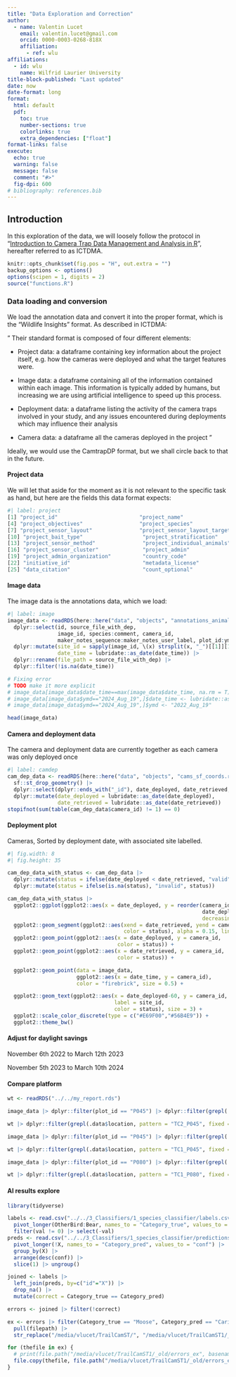 ```yaml
---
title: "Data Exploration and Correction"
author:
  - name: Valentin Lucet
    email: valentin.lucet@gmail.com
    orcid: 0000-0003-0268-818X
    affiliation: 
      - ref: wlu
affiliations:
  - id: wlu
    name: Wilfrid Laurier University
title-block-published: "Last updated"  
date: now
date-format: long
format:
  html: default
  pdf:
    toc: true
    number-sections: true
    colorlinks: true
    extra_dependencies: ["float"]
format-links: false
execute:
  echo: true
  warning: false
  message: false
  comment: "#>"
  fig-dpi: 600
# bibliography: references.bib
---
```


## Introduction

In this exploration of the data, we will loosely follow the protocol in "[Introduction to Camera Trap Data Management and Analysis in R](https://wildcolab.github.io/Introduction-to-Camera-Trap-Data-Management-and-Analysis-in-R/index.html)", hereafter referred to as ICTDMA.

```r
knitr::opts_chunk$set(fig.pos = "H", out.extra = "")
backup_options <- options()
options(scipen = 1, digits = 2)
source("functions.R")
```

### Data loading and conversion

We load the annotation data and convert it into the proper format, which is the "Wildlife Insights" format. As described in ICTDMA:

" Their standard format is composed of four different elements:

-   Project data: a dataframe containing key information about the project itself, e.g. how the cameras were deployed and what the target features were.

-   Image data: a dataframe containing all of the information contained within each image. This information is typically added by humans, but increasing we are using artificial intelligence to speed up this process.

-   Deployment data: a dataframe listing the activity of the camera traps involved in your study, and any issues encountered during deployments which may influence their analysis

-   Camera data: a dataframe all the cameras deployed in the project "

Ideally, we would use the CamtrapDP format, but we shall circle back to that in the future.

#### Project data

We will let that aside for the moment as it is not relevant to the specific task as hand, but here are the fields this data format expects:

```r
#| label: project
[1] "project_id"                          "project_name"                        "project_short_name"                 
[4] "project_objectives"                  "project_species"                     "project_species_individual"         
[7] "project_sensor_layout"               "project_sensor_layout_targeted_type" "project_bait_use"                   
[10] "project_bait_type"                   "project_stratification"              "project_stratification_type"        
[13] "project_sensor_method"               "project_individual_animals"          "project_blank_images"               
[16] "project_sensor_cluster"              "project_admin"                       "project_admin_email"                
[19] "project_admin_organization"          "country_code"                        "embargo"                            
[22] "initiative_id"                       "metadata_license"                    "image_license"                      
[25] "data_citation"                       "count_optional"                      "project_type
```

#### Image data

The image data is the annotations data, which we load:

```r
#| label: image
image_data <- readRDS(here::here("data", "objects", "annotations_animals.rds")) |> 
  dplyr::select(id, source_file_with_dep,
                image_id, species:comment, camera_id,
                maker_notes_sequence:maker_notes_user_label, plot_id:ymd) |> 
  dplyr::mutate(site_id = sapply(image_id, \(x) strsplit(x, "_")[[1]][1]),
                date_time = lubridate::as_date(date_time)) |> 
  dplyr::rename(file_path = source_file_with_dep) |> 
  dplyr::filter(!is.na(date_time))

# Fixing error 
# TODO make it more explicit
# image_data[image_data$date_time==max(image_data$date_time, na.rm = T),] |> View()
# image_data[image_data$ymd=="2024_Aug_19",]$date_time <- lubridate::as_date("2022-08-19")
# image_data[image_data$ymd=="2024_Aug_19",]$ymd <- "2022_Aug_19"

head(image_data)
```

#### Camera and deployment data

The camera and deployment data are currently together as each camera was only deployed once

```r
#| label: camdep
cam_dep_data <- readRDS(here::here("data", "objects", "cams_sf_coords.rds")) |> 
  sf::st_drop_geometry() |> 
  dplyr::select(dplyr::ends_with("_id"), date_deployed, date_retrieved, longitude, latitude) |> 
  dplyr::mutate(date_deployed = lubridate::as_date(date_deployed),
                date_retrieved = lubridate::as_date(date_retrieved)) 
stopifnot(sum(table(cam_dep_data$camera_id) != 1) == 0)
```

#### Deployment plot

Cameras, Sorted by deployment date, with associated site labelled.

```r
#| fig.width: 8
#| fig.height: 35

cam_dep_data_with_status <- cam_dep_data |>
  dplyr::mutate(status = ifelse(date_deployed < date_retrieved, "valid", "invalid")) |>
  dplyr::mutate(status = ifelse(is.na(status), "invalid", status))

cam_dep_data_with_status |>
  ggplot2::ggplot(ggplot2::aes(x = date_deployed, y = reorder(camera_id,
                                                              date_deployed,
                                                              decreasing = TRUE))) +
  ggplot2::geom_segment(ggplot2::aes(xend = date_retrieved, yend = camera_id,
                                     color = status), alpha = 0.15, linewidth = 3) +
  ggplot2::geom_point(ggplot2::aes(x = date_deployed, y = camera_id,
                                   color = status)) +
  ggplot2::geom_point(ggplot2::aes(x = date_retrieved, y = camera_id,
                                   color = status)) +

  ggplot2::geom_point(data = image_data,
                      ggplot2::aes(x = date_time, y = camera_id),
                      color = "firebrick", size = 0.5) +

  ggplot2::geom_text(ggplot2::aes(x = date_deployed-60, y = camera_id,
                                  label = site_id,
                                  color = status), size = 3) +
  ggplot2::scale_color_discrete(type = c("#E69F00","#56B4E9")) +
  ggplot2::theme_bw()
```

#### Adjust for daylight savings

November 6th 2022 to March 12th 2023 

November 5th 2023 to March 10th 2024

#### Compare platform

```r
wt <- readRDS("../../my_report.rds")
```


```r
image_data |> dplyr::filter(plot_id == "P045") |> dplyr::filter(grepl(.data$file_path, pattern = "TrailCamStorage_2/", fixed = T)) |> dplyr::select(image_id, species) |> unique() |> dplyr::pull(species) |> table() |> sort()

wt |> dplyr::filter(grepl(.data$location, pattern = "TC2_P045", fixed = T)) |> dplyr::select(image_id, species_common_name) |> unique() |> dplyr::pull(species_common_name) |> table() |> sort()
```

```r
image_data |> dplyr::filter(plot_id == "P045") |> dplyr::filter(grepl(.data$file_path, pattern = "TrailCamStorage/", fixed = T)) |> dplyr::select(image_id, species) |> unique() |> dplyr::pull(species) |> table() |> sort()

wt |> dplyr::filter(grepl(.data$location, pattern = "TC1_P045", fixed = T)) |> dplyr::select(image_id, species_common_name) |> unique() |> dplyr::pull(species_common_name) |> table() |> sort()
```

```r
image_data |> dplyr::filter(plot_id == "P080") |> dplyr::filter(grepl(.data$file_path, pattern = "TrailCamStorage/", fixed = T)) |> dplyr::select(image_id, species) |> unique() |> dplyr::pull(species) |> table() |> sort()

wt |> dplyr::filter(grepl(.data$location, pattern = "TC1_P080", fixed = T)) |> dplyr::select(image_id, species_common_name) |> unique() |> dplyr::pull(species_common_name) |> table() |> sort()
```

#### AI results explore

```r
library(tidyverse)

labels <- read.csv("../../3_Classifiers/1_species_classifier/labels.csv") |> 
  pivot_longer(OtherBird:Bear, names_to = "Category_true", values_to = "val") |> 
  filter(val != 0) |> select(-val)
preds <- read.csv("../../3_Classifiers/1_species_classifier/predictions.csv") |> 
  pivot_longer(!X, names_to = "Category_pred", values_to = "conf") |> 
  group_by(X) |> 
  arrange(desc(conf)) |> 
  slice(1) |> ungroup()

joined <- labels |> 
  left_join(preds, by=c("id"="X")) |> 
  drop_na() |> 
  mutate(correct = Category_true == Category_pred)

errors <- joined |> filter(!correct)
```

```r
ex <- errors |> filter(Category_true == "Moose", Category_pred == "Caribou") |> 
  pull(filepath) |> 
  str_replace("/media/vlucet/TrailCamST/", "/media/vlucet/TrailCamST1/_old/")

for (thefile in ex) {
  # print(file.path("/media/vlucet/TrailCamST1/_old/errors_ex", basename(thefile)))
  file.copy(thefile, file.path("/media/vlucet/TrailCamST1/_old/errors_ex/", basename(thefile)))
}
```

